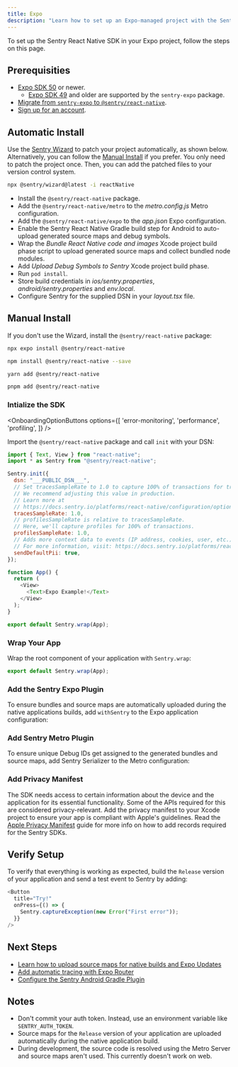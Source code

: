 ```yaml
---
title: Expo
description: "Learn how to set up an Expo-managed project with the Sentry React Native SDK."
---
```


To set up the Sentry React Native SDK in your Expo project, follow the steps on this page.

## Prerequisities

- [Expo SDK 50](https://docs.expo.dev/workflow/upgrading-expo-sdk-walkthrough/) or newer.
  - [Expo SDK 49](https://docs.expo.dev/guides/using-sentry/) and older are supported by the `sentry-expo` package.
- [Migrate from `sentry-expo` to `@sentry/react-native`](/platforms/react-native/migration/sentry-expo/).
- [Sign up for an account](https://sentry.io/signup/).

## Automatic Install

Use the [Sentry Wizard](https://github.com/getsentry/sentry-wizard) to patch your project automatically, as shown below. Alternatively, you can follow the [Manual Install](./#manual-install) if you prefer. You only need to patch the project once. Then, you can add the patched files to your version control system.

```bash {tabTitle:npm}
npx @sentry/wizard@latest -i reactNative
```

<Expandable title="The following tasks will be performed by the Sentry Wizard">

- Install the `@sentry/react-native` package.
- Add the `@sentry/react-native/metro` to the _*metro.config.js*_ Metro configuration.
- Add the `@sentry/react-native/expo` to the _*app.json*_ Expo configuration.
- Enable the Sentry React Native Gradle build step for Android to auto-upload generated source maps and debug symbols.
- Wrap the _Bundle React Native code and images_ Xcode project build phase script to upload generated source maps and collect bundled node modules.
- Add _Upload Debug Symbols to Sentry_ Xcode project build phase.
- Run `pod install`.
- Store build credentials in _*ios/sentry.properties*_, _*android/sentry.properties*_ and _*env.local*_.
- Configure Sentry for the supplied DSN in your _*layout.tsx*_ file.

</Expandable>

## Manual Install

If you don't use the Wizard, install the `@sentry/react-native` package:

```bash {tabTitle:Expo}
npx expo install @sentry/react-native
```

```bash {tabTitle:npm}
npm install @sentry/react-native --save
```

```bash {tabTitle:yarn}
yarn add @sentry/react-native
```

```bash {tabTitle:pnpm}
pnpm add @sentry/react-native
```

### Intialize the SDK

<OnboardingOptionButtons
  options={[
    'error-monitoring',
    'performance',
    'profiling',
  ]}
/>

Import the `@sentry/react-native` package and call `init` with your DSN:

```javascript {tabTitle:App.js or app/_layout.js} {"onboardingOptions": {"performance": "6-10", "profiling": "11-13"}}
import { Text, View } from "react-native";
import * as Sentry from "@sentry/react-native";

Sentry.init({
  dsn: "___PUBLIC_DSN___",
  // Set tracesSampleRate to 1.0 to capture 100% of transactions for tracing.
  // We recommend adjusting this value in production.
  // Learn more at
  // https://docs.sentry.io/platforms/react-native/configuration/options/#traces-sample-rate
  tracesSampleRate: 1.0,
  // profilesSampleRate is relative to tracesSampleRate.
  // Here, we'll capture profiles for 100% of transactions.
  profilesSampleRate: 1.0,
  // Adds more context data to events (IP address, cookies, user, etc.)
  // For more information, visit: https://docs.sentry.io/platforms/react-native/data-management/data-collected/
  sendDefaultPii: true,
});

function App() {
  return (
    <View>
      <Text>Expo Example!</Text>
    </View>
  );
}

export default Sentry.wrap(App);
```

### Wrap Your App

Wrap the root component of your application with `Sentry.wrap`:

```javascript {tabTitle:App.js or app/_layout.js}
export default Sentry.wrap(App);
```

### Add the Sentry Expo Plugin

To ensure bundles and source maps are automatically uploaded during the native applications builds, add `withSentry` to the Expo application configuration:

<Include name="react-native-expo-plugin-code-snippet.mdx" />

### Add Sentry Metro Plugin

To ensure unique Debug IDs get assigned to the generated bundles and source maps, add Sentry Serializer to the Metro configuration:

<Include name="react-native-expo-metro-plugin-code-snippet.mdx" />

### Add Privacy Manifest

The SDK needs access to certain information about the device and the application for its essential functionality. Some of the APIs required for this are considered privacy-relevant. Add the privacy manifest to your Xcode project to ensure your app is compliant with Apple's guidelines. Read the [Apple Privacy Manifest](/platforms/react-native/data-management/apple-privacy-manifest/) guide for more info on how to add records required for the Sentry SDKs.

## Verify Setup

To verify that everything is working as expected, build the `Release` version of your application and send a test event to Sentry by adding:

```javascript
<Button
  title="Try!"
  onPress={() => {
    Sentry.captureException(new Error("First error"));
  }}
/>
```

## Next Steps

- [Learn how to upload source maps for native builds and Expo Updates](/platforms/react-native/sourcemaps/uploading/expo/)
- [Add automatic tracing with Expo Router](/platforms/react-native/tracing/instrumentation/expo-router/)
- [Configure the Sentry Android Gradle Plugin](/platforms/react-native/manual-setup/expo/gradle/)

## Notes

- Don't commit your auth token. Instead, use an environment variable like `SENTRY_AUTH_TOKEN`.
- Source maps for the `Release` version of your application are uploaded automatically during the native application build.
- During development, the source code is resolved using the Metro Server and source maps aren't used. This currently doesn't work on web.

